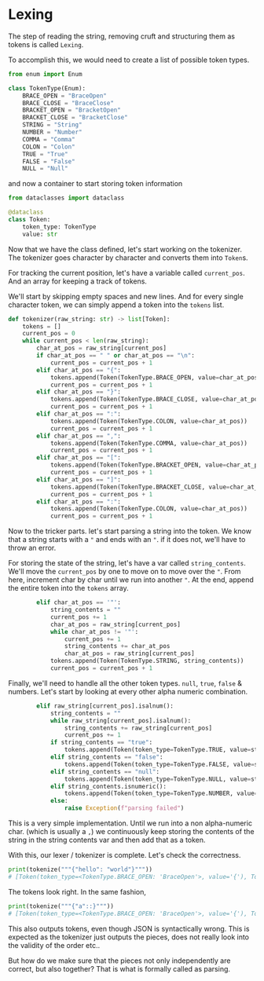 # Lexing

The step of reading the string, removing cruft and structuring them as tokens is called `Lexing`.

To accomplish this, we would need to create a list of possible token types.

```python
from enum import Enum

class TokenType(Enum):
    BRACE_OPEN = "BraceOpen"
    BRACE_CLOSE = "BraceClose"
    BRACKET_OPEN = "BracketOpen"
    BRACKET_CLOSE = "BracketClose"
    STRING = "String"
    NUMBER = "Number"
    COMMA = "Comma"
    COLON = "Colon"
    TRUE = "True"
    FALSE = "False"
    NULL = "Null"
```

and now a container to start storing token information

```python
from dataclasses import dataclass

@dataclass
class Token:
    token_type: TokenType
    value: str
```

Now that we have the class defined, let's start working on the tokenizer. The tokenizer goes character by character and converts them into `Token`s.

For tracking the current position, let's have a variable called `current_pos`. And an array for keeping a track of tokens.

We'll start by skipping empty spaces and new lines. And for every single character token, we can simply append a token into the `tokens` list.

```python
def tokenizer(raw_string: str) -> list[Token]:
    tokens = []
    current_pos = 0
    while current_pos < len(raw_string):
        char_at_pos = raw_string[current_pos]
        if char_at_pos == " " or char_at_pos == "\n":
            current_pos = current_pos + 1
        elif char_at_pos == "{":
            tokens.append(Token(TokenType.BRACE_OPEN, value=char_at_pos))
            current_pos = current_pos + 1
        elif char_at_pos == "}":
            tokens.append(Token(TokenType.BRACE_CLOSE, value=char_at_pos))
            current_pos = current_pos + 1
        elif char_at_pos == ":":
            tokens.append(Token(TokenType.COLON, value=char_at_pos))
            current_pos = current_pos + 1
        elif char_at_pos == ",":
            tokens.append(Token(TokenType.COMMA, value=char_at_pos))
            current_pos = current_pos + 1
        elif char_at_pos == "[":
            tokens.append(Token(TokenType.BRACKET_OPEN, value=char_at_pos))
            current_pos = current_pos + 1
        elif char_at_pos == "]":
            tokens.append(Token(TokenType.BRACKET_CLOSE, value=char_at_pos))
            current_pos = current_pos + 1
        elif char_at_pos == ":":
            tokens.append(Token(TokenType.COLON, value=char_at_pos))
            current_pos = current_pos + 1
```

Now to the tricker parts. let's start parsing a string into the token. We know that a string starts with a `"` and ends with an `"`. if it does not, we'll have to throw an error.

For storing the state of the string, let's have a var called `string_contents`. We'll move the `current_pos` by one to move on to move over the `"`. From here, increment char by char until we run into another `"`. At the end, append the entire token into the `tokens` array.

```python
        elif char_at_pos == '"':
            string_contents = ""
            current_pos += 1
            char_at_pos = raw_string[current_pos]
            while char_at_pos != '"':
                current_pos += 1
                string_contents += char_at_pos
                char_at_pos = raw_string[current_pos]
            tokens.append(Token(TokenType.STRING, string_contents))
            current_pos = current_pos + 1
```

Finally, we'll need to handle all the other token types. `null`, `true`, `false` & numbers. Let's start by looking at every other alpha numeric combination.

```python
        elif raw_string[current_pos].isalnum():
            string_contents = ""
            while raw_string[current_pos].isalnum():
                string_contents += raw_string[current_pos]
                current_pos += 1
            if string_contents == "true":
                tokens.append(Token(token_type=TokenType.TRUE, value=string_contents))
            elif string_contents == "false":
                tokens.append(Token(token_type=TokenType.FALSE, value=string_contents))
            elif string_contents == "null":
                tokens.append(Token(token_type=TokenType.NULL, value=string_contents))
            elif string_contents.isnumeric():
                tokens.append(Token(token_type=TokenType.NUMBER, value=string_contents))
            else:
                raise Exception(f"parsing failed")
```

This is a very simple implementation. Until we run into a non alpha-numeric char. (which is usually a `,`) we continuously keep storing the contents of the string in the string contents var and then add that as a token.

With this, our lexer / tokenizer is complete. Let's check the correctness.

```python
print(tokenize("""{"hello": "world"}"""))
# [Token(token_type=<TokenType.BRACE_OPEN: 'BraceOpen'>, value='{'), Token(token_type=<TokenType.STRING: 'String'>, value='hello'), Token(token_type=<TokenType.COLON: 'Colon'>, value=':'), Token(token_type=<TokenType.STRING: 'String'>, value='world'), Token(token_type=<TokenType.BRACE_CLOSE: 'BraceClose'>, value='}')]
```

The tokens look right. In the same fashion, 

```python
print(tokenize("""{"a"::}"""))
# [Token(token_type=<TokenType.BRACE_OPEN: 'BraceOpen'>, value='{'), Token(token_type=<TokenType.STRING: 'String'>, value='a'), Token(token_type=<TokenType.COLON: 'Colon'>, value=':'), Token(token_type=<TokenType.COLON: 'Colon'>, value=':'), Token(token_type=<TokenType.BRACE_CLOSE: 'BraceClose'>, value='}')]
```

This also outputs tokens, even though JSON is syntactically wrong. This is expected as the tokenizer just outputs the pieces, does not really look into the validity of the order etc.. 

But how do we make sure that the pieces not only independently are correct, but also together? That is what is formally called as parsing.